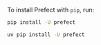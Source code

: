 To install Prefect with `pip`, run:

<CodeGroup>

```bash pip
pip install -U prefect
```

```bash uv
uv pip install -U prefect
```


</CodeGroup>
